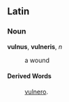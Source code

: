 ==Latin==
===Noun===
'''vulnus''', '''vulneris''', ''n''

: a wound
====Derived Words====
: [[vulnero]].